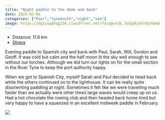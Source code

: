 ```yaml
---
title: "Night paddle to the dome and back"
date: 2025-02-06
categories: ["Peer","tynemouth","night","sea"]
image: https://dgtzuqphqg23d.cloudfront.net/focqQunjb_JU5gdkiHJrNjhGmQmjkScuFEwKZtm0VFU-768x432.jpg
---
```


- Distance: 11.6 km
- [Strava](https://www.strava.com/activities/13558496309)

Evening paddle to Spanish city and back with Paul, Sarah, Will, Gordon and Geoff.
It was cold but calm and the half moon lit the sky well enough to see without our torches. Although we did turn our lights on for the small section in the River Tyne to keep the port authority happy. 

When we got to Spanish City, myself Sarah and Paul decided to head back while the others continued on to the lighthouse. It can be really quite disorienting paddling at night. Sometimes it felt like we were travelling much faster than we actually were other times large waves would creep up on us. 
Had a hot chocolate the rowing club and then headed back home tired but very happy to have a squeezed in an excellent midweek paddle in February.

![](https://dgtzuqphqg23d.cloudfront.net/focqQunjb_JU5gdkiHJrNjhGmQmjkScuFEwKZtm0VFU-768x432.jpg)



